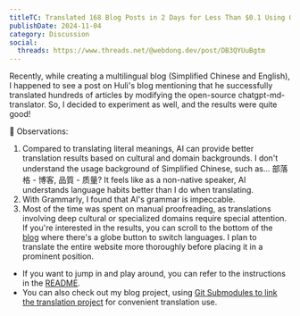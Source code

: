 ```yaml
---
titleTC: Translated 168 Blog Posts in 2 Days for Less Than $0.1 Using GPT-4o
publishDate: 2024-11-04
category: Discussion
social:
  threads: https://www.threads.net/@webdong.dev/post/DB3QYUuBgtm
---
```


Recently, while creating a multilingual blog (Simplified Chinese and English), I happened to see a post on Huli's blog mentioning that he successfully translated hundreds of articles by modifying the open-source chatgpt-md-translator. So, I decided to experiment as well, and the results were quite good!

👀 Observations:

1. Compared to translating literal meanings, AI can provide better translation results based on cultural and domain backgrounds. I don't understand the usage background of Simplified Chinese, such as... 部落格 - 博客, 品質 - 质量? It feels like as a non-native speaker, AI understands language habits better than I do when translating.
2. With Grammarly, I found that AI's grammar is impeccable.
3. Most of the time was spent on manual proofreading, as translations involving deep cultural or specialized domains require special attention.
   If you're interested in the results, you can scroll to the bottom of the [blog](https://www.webdong.dev/en/shortpost/) where there's a globe button to switch languages. I plan to translate the entire website more thoroughly before placing it in a prominent position.

- If you want to jump in and play around, you can refer to the instructions in the [README](https://github.com/riceball-tw/gpt-markdown-translator).
- You can also check out my blog project, using [Git Submodules to link the translation project](https://github.com/riceball-tw/web-dong-blog/pull/133) for convenient translation use.
